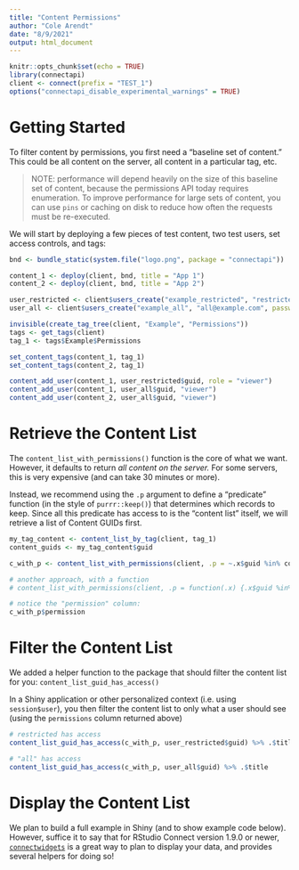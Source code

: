 ```yaml
---
title: "Content Permissions"
author: "Cole Arendt"
date: "8/9/2021"
output: html_document
---
```


```r
knitr::opts_chunk$set(echo = TRUE)
library(connectapi)
client <- connect(prefix = "TEST_1")
options("connectapi_disable_experimental_warnings" = TRUE)
```

# Getting Started

To filter content by permissions, you first need a "baseline set of content." This
could be all content on the server, all content in a particular tag, etc.

> NOTE: performance will depend heavily on the size of this baseline set of
content, because the permissions API today requires enumeration. To improve
performance for large sets of content, you can use `pins` or caching on disk to
reduce how often the requests must be re-executed.

We will start by deploying a few pieces of test content, two test users, set
access controls, and tags:

```r
bnd <- bundle_static(system.file("logo.png", package = "connectapi"))

content_1 <- deploy(client, bnd, title = "App 1")
content_2 <- deploy(client, bnd, title = "App 2")

user_restricted <- client$users_create("example_restricted", "restricted@example.com", password = create_random_name())
user_all <- client$users_create("example_all", "all@example.com", password = create_random_name())

invisible(create_tag_tree(client, "Example", "Permissions"))
tags <- get_tags(client)
tag_1 <- tags$Example$Permissions

set_content_tags(content_1, tag_1)
set_content_tags(content_2, tag_1)

content_add_user(content_1, user_restricted$guid, role = "viewer")
content_add_user(content_1, user_all$guid, "viewer")
content_add_user(content_2, user_all$guid, "viewer")
```


# Retrieve the Content List

The `content_list_with_permissions()` function is the core of what we want. However, it defaults to return _all content on the server._ For some servers, this is very expensive (and can take 30 minutes or more).

Instead, we recommend using the `.p` argument to define a "predicate" function
(in the style of `purrr::keep()`) that determines which records to keep. Since all this predicate has access to is the "content list" itself, we will retrieve a list of Content GUIDs first.

```r
my_tag_content <- content_list_by_tag(client, tag_1)
content_guids <- my_tag_content$guid

c_with_p <- content_list_with_permissions(client, .p = ~.x$guid %in% content_guids)

# another approach, with a function
# content_list_with_permissions(client, .p = function(.x) {.x$guid %in% content_guids})

# notice the "permission" column:
c_with_p$permission
```

# Filter the Content List

We added a helper function to the package that should filter the content list for you: `content_list_guid_has_access()`

In a Shiny application or other personalized context (i.e. using `session$user`), you then
filter the content list to only what a user should see (using the `permissions` column returned above)
```r
# restricted has access
content_list_guid_has_access(c_with_p, user_restricted$guid) %>% .$title

# "all" has access
content_list_guid_has_access(c_with_p, user_all$guid) %>% .$title
```

# Display the Content List

We plan to build a full example in Shiny (and to show example code below).
However, suffice it to say that for RStudio Connect version 1.9.0 or newer,
[`connectwidgets`]() is a great way to plan to display your data, and provides
several helpers for doing so!
